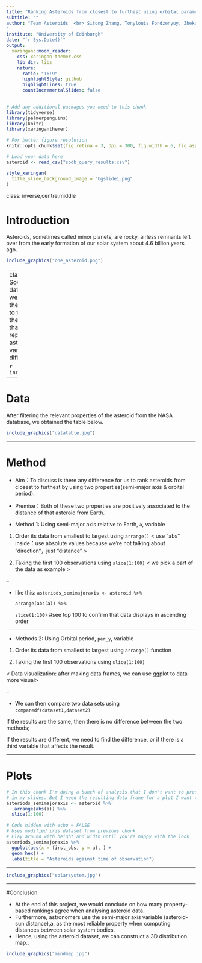```yaml
---
title: "Ranking Asteroids from closest to furthest using orbital parameters"
subtitle: ""
author: "Team Asteroids  <br> Sitong Zhang, Tonylouis Fondzenyuy, Zhekai Chen
"
institute: "University of Edinburgh"
date: "`r Sys.Date()`"
output:
  xaringan::moon_reader:
    css: xaringan-themer.css
    lib_dir: libs
    nature:
      ratio: "16:9"
      highlightStyle: github
      highlightLines: true
      countIncrementalSlides: false
---
```


```r
# Add any additional packages you need to this chunk
library(tidyverse)
library(palmerpenguins)
library(knitr)
library(xaringanthemer)
```

```r
# For better figure resolution
knitr::opts_chunk$set(fig.retina = 3, dpi = 300, fig.width = 6, fig.asp = 0.618, out.width = "80%")
```

```r
# Load your data here
asteroid <- read_csv("sbdb_query_results.csv")
```

```r
style_xaringan(
  title_slide_background_image = "bgslide1.png"
)
```


class: inverse,centre,middle

# Introduction

Asteroids, sometimes called minor planets, are rocky, airless remnants left over from the early formation of our solar system about 4.6 billion years ago.

```r
include_graphics("one_asteroid.png")
```
---
class: inverse,centre,middle
# Source
-At first, our group found a database on the Internet in which we could find various data about the distance of asteroids relative to the Earth and other data.
- In the database we can select data that we think are relevant to our report and also compare different asteroids to the same kind of data variables. This will make the differences more visible.

```r
include_graphics("datanasa.jpg")
```
---



# Data
After filtering the relevant properties of the asteroid from the NASA database, we obtained the table below.

```r
include_graphics("datatable.jpg")
```

---
                                                                                                                          
# Method

- Aim：To discuss is there any difference for us to rank asteroids from closest to furthest by using two properties(semi-major axis & orbital period).

- Premise：Both of these two properties are positively associated to the distance of that asteroid from Earth.

- Method 1: Using semi-major axis relative to Earth, `a`, variable

(1) Order its data from smallest to largest using `arrange()` 
< use "abs" inside：use absolute values because we're not talking about ”direction“，just "distance" >

(2) Taking the first 100 observations using `slice(1:100)`
< we pick a part of the data as example >

--

- like this:
` asteriods_semimajoraxis <- asteroid %>% `

  `arrange(abs(a)) %>%`
  
  `slice(1:100)` #see top 100 to confirm that data displays in ascending order
  
---


- Methods 2: Using Orbital period, `per_y`, variable

(1) Order its data from smallest to largest using `arrange()` function

(2) Taking the first 100 observations using `slice(1:100)`



< Data visualization: after making data frames, we can use ggplot to data more visual>

--


- We can then compare two data sets using `comparedf(dataset1,dataset2)`

If the results are the same, then there is no difference between the two methods; 

If the results are different, we need to find the difference, or if there is a third variable that affects the result.




---


# Plots

```r
# In this chunk I'm doing a bunch of analysis that I don't want to present 
# in my slides. But I need the resulting data frame for a plot I want to present.
asteriods_semimajoraxis <- asteroid %>%
   arrange(abs(a)) %>%
  slice(1:100)

```

```r
# Code hidden with echo = FALSE
# Uses modified iris dataset from previous chunk
# Play around with height and width until you're happy with the look
asteriods_semimajoraxis %>%
  ggplot(aes(x = first_obs, y = a), ) +
  geom_hex() +
  labs(title = "Asteroids against time of observation")
```

---

```r
include_graphics("solarsystem.jpg")
```

---

#Conclusion

- At the end of this project, we would conclude on how many property-based rankings 
agree when analysing asteroid data.
- Furthermore, astronomers use the semi-major axis variable (asteroid-sun distance),a, as the
most reliable property when computing distances between solar system bodies. 
- Hence, using the asteroid dataset, we can construct a 3D distribution map..

```r
include_graphics("mindmap.jpg")
```








